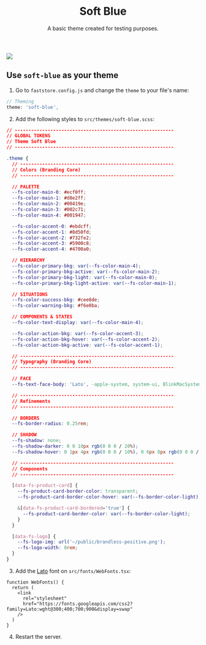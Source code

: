 
<header>

# Soft Blue

A basic theme created for testing purposes.

</header>

<section className="section-theme">
 <div className="section-theme-img">
   <img
    src="https://vtexhelp.vtexassets.com/assets/docs/src/soft-blue___b51efd8dd7623f9493efd77180ffc618.png"
  />
 </div>

  <article>

## Use `soft-blue` as your theme

1. Go to `faststore.config.js` and change the `theme` to your file's name:

```js
// Theming
theme: 'soft-blue',
```

2. Add the following styles to `src/themes/soft-blue.scss`:

```css
// ----------------------------------------------------------
// GLOBAL TOKENS
// Theme Soft Blue
// ----------------------------------------------------------

.theme {
  // --------------------------------------------------------
  // Colors (Branding Core)
  // --------------------------------------------------------

  // PALETTE
  --fs-color-main-0: #ecf0ff;
  --fs-color-main-1: #d8e2ff;
  --fs-color-main-2: #00419e;
  --fs-color-main-3: #002c71;
  --fs-color-main-4: #001947;

  --fs-color-accent-0: #ebdcff;
  --fs-color-accent-1: #8d50fd;
  --fs-color-accent-2: #732fe2;
  --fs-color-accent-3: #5900c8;
  --fs-color-accent-4: #4700a0;

  // HIERARCHY
  --fs-color-primary-bkg: var(--fs-color-main-4);
  --fs-color-primary-bkg-active: var(--fs-color-main-2);
  --fs-color-primary-bkg-light: var(--fs-color-main-0);
  --fs-color-primary-bkg-light-active: var(--fs-color-main-1);

  // SITUATIONS
  --fs-color-success-bkg: #cee8de;
  --fs-color-warning-bkg: #f6e0ba;

  // COMPONENTS & STATES
  --fs-color-text-display: var(--fs-color-main-4);

  --fs-color-action-bkg: var(--fs-color-accent-3);
  --fs-color-action-bkg-hover: var(--fs-color-accent-2);
  --fs-color-action-bkg-active: var(--fs-color-accent-1);

  // --------------------------------------------------------
  // Typography (Branding Core)
  // --------------------------------------------------------

  // FACE
  --fs-text-face-body: 'Lato', -apple-system, system-ui, BlinkMacSystemFont, sans-serif;

  // --------------------------------------------------------
  // Refinements
  // --------------------------------------------------------

  // BORDERS
  --fs-border-radius: 0.25rem;

  // SHADOW
  --fs-shadow: none;
  --fs-shadow-darker: 0 0 10px rgb(0 0 0 / 20%);
  --fs-shadow-hover: 0 1px 4px rgb(0 0 0 / 10%), 0 6px 8px rgb(0 0 0 / 10%);

  // --------------------------------------------------------
  // Components
  // --------------------------------------------------------

  [data-fs-product-card] {
    --fs-product-card-border-color: transparent;
    --fs-product-card-border-color-hover: var(--fs-border-color-light);

    &[data-fs-product-card-bordered='true'] {
      --fs-product-card-border-color: var(--fs-border-color-light);
    }
  }

  [data-fs-logo] {
    --fs-logo-img: url('~/public/brandless-positive.png');
    --fs-logo-width: 8rem;
  }
}
```

3. Add the [Lato](https://fonts.google.com/specimen/Lato?query=lato) font on `src/fonts/WebFonts.tsx`:

```tsx
function WebFonts() {
  return (
    <link
      rel="stylesheet"
      href="https://fonts.googleapis.com/css2?family=Lato:wght@300;400;700;900&display=swap"
    />
  )
}
```

4. Restart the server.

  </article>
</section>
